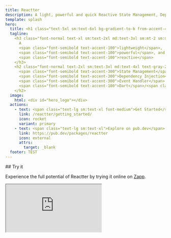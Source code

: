 ```yaml
---
title: Reactter
description: A light, powerful and quick Reactive State Management, Dependency Injection and Event Handler for Dart/Flutter.
template: splash
hero:
  title: <h1 class="text-5xl sm:text-6xl bg-gradient-to-b from-accent-400 to-accent-300 md:bg-gradient-to-l md:from-accent-300 md:to-accent-400 bg-clip-text text-transparent">Reactter</h1>
  tagline:
    <h3 class="font-normal text-xl sm:text-2xl md:text-3xl sm:mt-2 sm:mb-1 text-gray-200">
      A
      <span class="font-semibold text-accent-100">lightweight</span>,
      <span class="font-semibold text-accent-100">powerful</span>, and
      <span class="font-semibold text-accent-100">reactive</span>
    </h3>
    <h2 class="font-normal text-2xl sm:text-3xl md:text-4xl text-gray-200">
      <span class="font-semibold text-accent-300">State Management</span>,
      <span class="font-semibold text-accent-300">Dependency Injection</span> and
      <span class="font-semibold text-accent-300">Event Handler</span> package for
      <span class="font-semibold text-accent-100">Dart</span>/<span class="font-semibold text-accent-100">Flutter</span>.
    </h2>
  image:
    html: <div id="hero_logo"></div>
  actions:
    - text: <span class="text-lg sm:text-xl font-medium">Get Started</span>
      link: /reactter/getting_started/
      icon: rocket
      variant: primary
    - text: <span class="text-lg sm:text-xl">Explore on pub.dev</span>
      link: https://pub.dev/packages/reactter
      icon: external
      attrs:
        target: _blank
  footer: TEST
---
```



<div class="flex flex-col items-start justify-start">
  ## Try it
  <p class="text-lg sm:text-xl">Experience the full potential of Reactter by trying it online on <a href="https://zapp.run/pub/flutter_reactter" target="_blank">Zapp</a>.</p>
  <iframe
    class="!hidden sm:!block rounded-2xl w-full !h-[600px] border shadow-2xl border-accent-700/[0.5] shadow-accent-700/[.5] bg-accent-950/[.5] hover:boder-accent-700 hover:shadow-accent-700 hover:bg-accent-950 ease-in-out duration-300"
    src="https://zapp.run/edit/zn9806bin990?theme=dark&lazy=false&file=lib/examples/1_counter/counter_page.dart"
  />
  <iframe
    class="!block sm:!hidden rounded-2xl w-full !h-[600px] border shadow-2xl border-accent-700/[0.5] shadow-accent-700/[.5] bg-accent-950/[.5] hover:boder-accent-700 hover:shadow-accent-700 hover:bg-accent-950 ease-in-out duration-300"
    src="https://zapp.run/edit/zn9806bin990?theme=dark&lazy=true&file=lib/examples/1_counter/counter_page.dart"
  />
</div>

## Features
<div>
  <CardGrid stagger>
    <Card title="Fine-grained reactivity" icon="mdi:creation">
      React to changes at the finest level of granularity, providing precise
      control and responsiveness in your app.
      Learn more about [Rendering control](/reactter/core_concepts/rendering_control).
    </Card>
    <Card title="Lightweight" icon="mdi:telegram">
      Reactter boasts a minimal footprint, ensuring efficient performance without
      relying on any external dependencies.
    </Card>
    <Card title="Highly reusable" icon="mdi:json">
      Share states and logic across your app via [Dependency
      Injection](/reactter/core_concepts/dependency_injection) and [Custom Hooks](/reactter/core_concepts/hooks/#custom-hook).
    </Card>
    <Card title="Easy to use" icon="mdi:star">
      Just a few lines of code to get started. Without code generation or complex
      configurations.
    </Card>
    <Card title="100% Dart" icon="dart">
      Supports Dart server, Dart JS (HTML), Flutter (Web, Mobile and Desktop),
      etc. Reactter can be used in any Dart project! Compatible with latest
      Dart/Flutter versions.
    </Card>
    <Card title="Fully testable" icon="mdi:code-tags-check">
      Test your states and logic easily. Reactter is 100% test coverage.
      <div class="flex">
        [![Codecov](https://img.shields.io/codecov/c/github/2devs-team/reactter?logo=codecov)](https://app.codecov.io/gh/2devs-team/reactter)
      </div>
    </Card>
    <Card title="No Boilerplate" icon="mdi:code-tags">
      Reduce code significantly and simplify your app.
    </Card>
  </CardGrid>
</div>